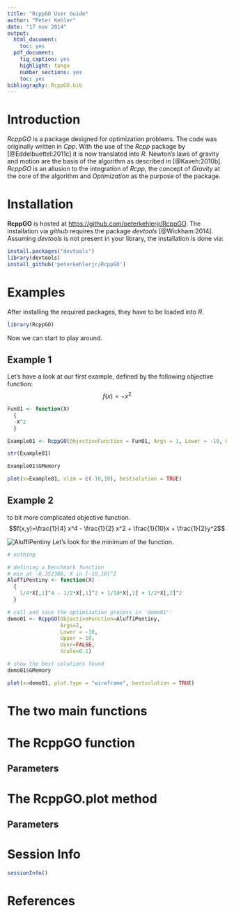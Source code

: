 ```yaml
---
title: "RcppGO User Guide"
author: "Peter Kehler"
date: "17 nov 2014"
output:
  html_document:
    toc: yes
  pdf_document:
    fig_caption: yes
    highlight: tango
    number_sections: yes
    toc: yes
bibliography: RcppGO.bib
---
```


# Introduction
_RcppGO_ is a package designed for optimization problems. The code was originally written in _Cpp_. With the use of the _Rcpp_ package by [@Eddelbuettel:2011c] it is now translated into _R_. Newton's laws of gravity and motion are the basis of the algorithm as described in [@Kaveh:2010b]. _RcppGO_ is an allusion to the integration of _Rcpp_, the concept of _Gravity_ at the core of the algorithm and _Optimization_ as the purpose of the package.


# Installation
**RcppGO** is hosted at [https://github.com/peterkehlerjr/RcppGO](https://github.com/peterkehlerjr/RcppGO). The installation via _github_ requires the package _devtools_ [@Wickham:2014]. 
Assuming _devtools_ is not present in your library, the installation is done via:
```r
install.packages("devtools")
library(devtools)
install_github('peterkehlerjr/RcppGO')
```

# Examples
After installing the required packages, they have to be loaded into _R_. 

```r
library(RcppGO)
```
Now we can start to play around. 

## Example 1
Let's have a look at our first example, defined by the following objective function:
$$f(x) = -x^2$$


```r
Fun01 <- function(X)
  {
  -X^2
  }

Example01 <- RcppGO(ObjectiveFunction = Fun01, Args = 1, Lower = -10, Upper = 10, n = 20, g = 20, Maximize = TRUE)

str(Example01)

Example01$GMemory

plot(x=Example01, xlim = c(-10,10), bestsolution = TRUE)
```

## Example 2
 to bit more complicated objective function.
$$f(x,y)=\frac{1}{4} x^4 - \frac{1}{2} x^2 + \frac{1}{10}x + \frac{1}{2}y^2$$

![AluffiPentiny](/Users/peterkehler/Dropbox/technology/github/RcppGO/vignettes/figure/AluffiPentiny01.png)
Let's look for the minimum of the function. 

```r
# nothing
```




```r
# defining a benchmark function
# min at -0.352386, X in [-10,10]^2
AluffiPentiny <- function(X)
  {
    1/4*X[,1]^4 - 1/2*X[,1]^2 + 1/10*X[,1] + 1/2*X[,2]^2
  }

# call and save the optimization process in 'demo01''
demo01 <- RcppGO(ObjectiveFunction=AluffiPentiny,
                 Args=2,
                 Lower = -10,
                 Upper = 10,
                 User=FALSE,
                 Scale=0.1)

# show the best solutions found
demo01$GMemory
```

```r
plot(x=demo01, plot.type = "wireframe", bestsolution = TRUE)
```



# The two main functions

# The RcppGO function
## Parameters

# The RcppGO.plot method
## Parameters

# Session Info
```r
sessionInfo()
```
# References

